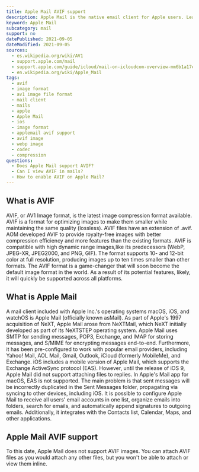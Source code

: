 ```yaml
---
title: Apple Mail AVIF support
description: Apple Mail is the native email client for Apple users. Learn how to use AVIF images within Apple Mail.
keyword: Apple Mail
subcategory: mail
support: no
datePublished: 2021-09-05
dateModified: 2021-09-05
sources:
  - es.wikipedia.org/wiki/AV1
  - support.apple.com/mail
  - support.apple.com/guide/icloud/mail-on-icloudcom-overview-mm6b1a17e3/icloud
  - en.wikipedia.org/wiki/Apple_Mail
tags:
  - avif
  - image format
  - av1 image file format
  - mail client
  - mails
  - apple
  - Apple Mail
  - ios
  - image format
  - applemail avif support
  - avif image
  - webp image
  - codec
  - compression
questions:
  - Does Apple Mail support AVIF?
  - Can I view AVIF in mails?
  - How to enable AVIF on Apple Mail?
---
```


## What is AVIF

AVIF, or AV1 Image format, is the latest image compression format available. AVIF is a format for optimizing images to make them smaller while maintaining the same quality (lossless). AVIF files have an extension of .avif. AOM developed AVIF to provide royalty-free images with better compression efficiency and more features than the existing formats. AVIF is compatible with high dynamic range images,like its predecessors (WebP, JPEG-XR, JPEG2000, and PNG, GIF). The format supports 10- and 12-bit color at full resolution, producing images up to ten times smaller than other formats. The AVIF format is a game-changer that will soon become the default image format in the world. As a result of its potential features, likely, it will quickly be supported across all platforms.

## What is Apple Mail

A mail client included with Apple Inc.'s operating systems macOS, iOS, and watchOS is Apple Mail (officially known asMail). As part of Apple's 1997 acquisition of NeXT, Apple Mail arose from NeXTMail, which NeXT initially developed as part of its NeXTSTEP operating system. Apple Mail uses SMTP for sending messages, POP3, Exchange, and IMAP for storing messages, and S/MIME for encrypting messages end-to-end. Furthermore, it has been pre-configured to work with popular email providers, including Yahoo! Mail, AOL Mail, Gmail, Outlook, iCloud (formerly MobileMe), and Exchange. iOS includes a mobile version of Apple Mail, which supports the Exchange ActiveSync protocol (EAS). However, until the release of iOS 9, Apple Mail did not support attaching files to replies. In Apple's Mail app for macOS, EAS is not supported. The main problem is that sent messages will be incorrectly duplicated in the Sent Messages folder, propagating via syncing to other devices, including iOS. It is possible to configure Apple Mail to receive all users' email accounts in one list, organize emails into folders, search for emails, and automatically append signatures to outgoing emails. Additionally, it integrates with the Contacts list, Calendar, Maps, and other applications.

## Apple Mail AVIF support

To this date, Apple Mail does not support AVIF images. You can attach AVIF files as you would attach any other files, but you won't be able to attach or view them inline.

